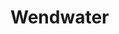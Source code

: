 
# Wendwater
<ProjectDetails
  floatRight
  region="Crownlands"
  house="House Wendwater"
  type="Castle"
  status="Completed"
  warp="/warp wendwater"
  projectLead="_Simbaa"
  dateStarted="2016-03-17T07:00:00+00:00"
  dateCompleted="2016-03-17T07:00:00+00:00"
/>
